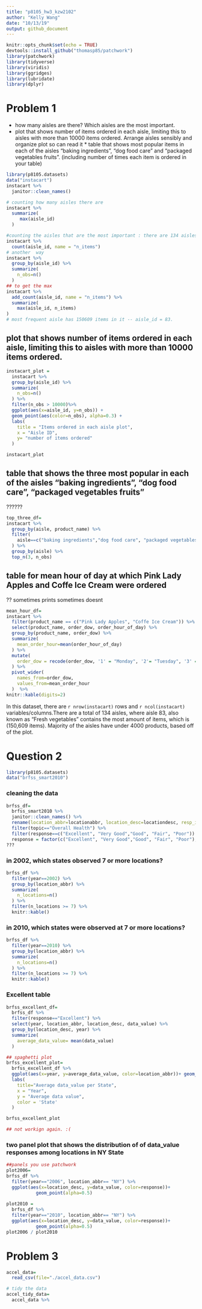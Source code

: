 ```yaml
---
title: "p8105_hw3_kzw2102"
author: "Kelly Wang"
date: "10/13/19"
output: github_document
---
```


```r
knitr::opts_chunk$set(echo = TRUE)
devtools::install_github("thomasp85/patchwork")
library(patchwork)
library(tidyverse)
library(viridis)
library(ggridges)
library(lubridate)
library(dplyr)
```

# Problem 1
* how many aisles are there? Which aisles are the most important. 
* plot that shows number of items ordered in each aisle, limiting this to aisles with more than 10000 items ordered. Arrange aisles sensibly and organize plot so can read it * table that shows most popular items in each of the aisles "baking ingredients", "dog food care" and "packaged vegetables fruits".  (including number of times each item is ordered in your table)

```r
library(p8105.datasets)
data("instacart")
instacart %>% 
  janitor::clean_names()
``` 
```r
# counting how many aisles there are 
instacart %>% 
  summarize(
     max(aisle_id)
  )
```
```r
#counting the aisles that are the most important : there are 134 aisles 
instacart %>% 
  count(aisle_id, name = "n_items")
# another  way
instacart %>% 
  group_by(aisle_id) %>% 
  summarize(
    n_obs=n()
  )
## to get the max
instacart %>% 
  add_count(aisle_id, name = "n_items") %>% 
  summarize(
    max(aisle_id, n_items)
)
# most frequent aisle has 150609 items in it -- aisle_id = 83. 
```
## plot that shows number of items ordered in each aisle, limiting this to aisles with more than 10000 items ordered. 
```r
instacart_plot = 
  instacart %>%
  group_by(aisle_id) %>% 
  summarize(
    n_obs=n()
  ) %>% 
  filter(n_obs > 10000)%>% 
  ggplot(aes(x=aisle_id, y=n_obs)) + 
  geom_point(aes(color=n_obs), alpha=0.3) + 
  labs(
    title = "Items ordered in each aisle plot",
    x = "Aisle ID",
    y= "number of items ordered"
  ) 

instacart_plot
```

## table that shows the three most popular in each of the aisles "baking ingredients", "dog food care", "packaged vegetables fruits"

??????
```r
top_three_df=
instacart %>% 
  group_by(aisle, product_name) %>% 
  filter(
    aisle==c("baking ingredients","dog food care", "packaged vegetables fruits")
  ) %>% 
  group_by(aisle) %>% 
  top_n(3, n_obs)


```
## table for mean hour of day at which Pink Lady Apples and Coffe Ice Cream were ordered
?? sometimes prints sometimes doesnt
```r
mean_hour_df=
instacart %>% 
  filter(product_name == c("Pink Lady Apples", "Coffe Ice Cream")) %>% 
  select(product_name, order_dow, order_hour_of_day) %>% 
  group_by(product_name, order_dow) %>% 
  summarize(
    mean_order_hour=mean(order_hour_of_day)
  ) %>%  
  mutate(
    order_dow = recode(order_dow, '1' = "Monday", '2'= "Tuesday", '3' = "Wednesday", '4'= "Thursday", '5'="Friday", '6'="Saturday", '0'="Sunday")
  ) %>% 
  pivot_wider(
    names_from=order_dow,
    values_from=mean_order_hour
  )  %>% 
knitr::kable(digits=2)

```

In this dataset, there are `r nrow(instacart)` rows and `r ncol(instacart)` variables/columns.There are a total of 134 aisles, where aisle 83, also known as "Fresh vegetables" contains the most amount of items, which is (150,609 items). Majority of the aisles have under 4000 products, based off of the plot. 

# Question 2
```r
library(p8105.datasets)
data("brfss_smart2010")
```
### cleaning the data
```r
brfss_df=
  brfss_smart2010 %>% 
  janitor::clean_names() %>% 
  rename(location_abbr=locationabbr, location_desc=locationdesc, resp_id=respid) %>%
  filter(topic=="Overall Health") %>% 
  filter(response==c("Excellent", "Very Good","Good", "Fair", "Poor")) %>% 
  response = factor(c("Excellent", "Very Good","Good", "Fair", "Poor"), levels=c("Excellent", "Very Good","Good", "Fair", "Poor"))
???
```

### in 2002, which states observed 7 or more locations?
```r
brfss_df %>% 
  filter(year==2002) %>% 
  group_by(location_abbr) %>% 
  summarize(
    n_locations=n()
  ) %>% 
  filter(n_locations >= 7) %>% 
  knitr::kable()
```

### in 2010, which states were observed at 7 or more locations?
```r
brfss_df %>% 
  filter(year==2010) %>% 
  group_by(location_abbr) %>% 
  summarize(
    n_locations=n()
  ) %>% 
  filter(n_locations >= 7) %>% 
  knitr::kable()
```
### Excellent table
```r
brfss_excellent_df=
  brfss_df %>% 
  filter(response=="Excellent") %>% 
  select(year, location_abbr, location_desc, data_value) %>% 
  group_by(location_desc, year) %>% 
  summarize(
    average_data_value= mean(data_value)
  )

## spaghetti plot
brfss_excellent_plot=
  brfss_excellent_df %>% 
  ggplot(aes(x=year, y=average_data_value, color=location_abbr))+ geom_line()+
  labs(
    title="Average data_value per State",
    x = "Year",
    y = "Average data value",
    color = 'State'
  )

brfss_excellent_plot

## not workign again. :(
```

### two panel plot that shows the distribution of of data_value responses among locations in NY State
```r
##panels you use patchwork
plot2006= 
brfss_df %>% 
  filter(year=="2006", location_abbr== "NY") %>% 
  ggplot(aes(x=location_desc, y=data_value, color=response))+
           geom_point(alpha=0.5)
  
plot2010 =
  brfss_df %>% 
  filter(year=="2010", location_abbr== "NY") %>% 
  ggplot(aes(x=location_desc, y=data_value, color=response))+
           geom_point(alpha=0.5)
plot2006 / plot2010
```
# Problem 3
```r
accel_data=
  read_csv(file="./accel_data.csv")

# tidy the data
accel_tidy_data=
  accel_data %>% 
  
```


